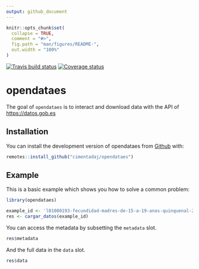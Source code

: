 ```yaml
---
output: github_document
---
```


<!-- README.md is generated from README.Rmd. Please edit that file -->

```r
knitr::opts_chunk$set(
  collapse = TRUE,
  comment = "#>",
  fig.path = "man/figures/README-",
  out.width = "100%"
)
```
[![Travis build status](https://travis-ci.org/cimentadaj/opendataes.svg?branch=master)](https://travis-ci.org/cimentadaj/opendataes)
[![Coverage status](https://codecov.io/gh/cimentadaj/opendataes/branch/master/graph/badge.svg)](https://codecov.io/github/cimentadaj/opendataes?branch=master)

# opendataes

The goal of `opendataes` is to interact and download data with the API of [https://datos.gob.es](https://datos.gob.es) 

## Installation

You can install the development version of opendataes from [Github](https://github.com) with:

``` r
remotes::install_github("cimentadaj/opendataes")
```

## Example

This is a basic example which shows you how to solve a common problem:

```r
library(opendataes)

example_id <- 'l01080193-fecundidad-madres-de-15-a-19-anos-quinquenal-2003-2014'
res <- cargar_datos(example_id)
```

You can access the metadata by subsetting the `metadata` slot.
```r
res$metadata
```

And the full data in the `data` slot.
```r
res$data
```
